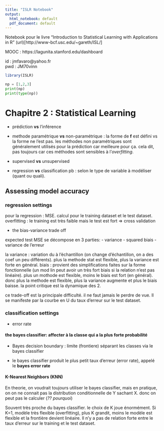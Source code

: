 ```yaml
---
title: "ISLR Notebook"
output:
  html_notebook: default
  pdf_document: default
---
```


Notebook pour le livre "Introduction to Statistical Learning with Applications in R" 
(url)[http://www-bcf.usc.edu/~gareth/ISL/]

MOOC : https://lagunita.stanford.edu/dashboard

id : jmfavaro@yahoo.fr  
pwd : JM70vinn




```r
library(ISLR)
```
```python
np = [1,2,3]
print(np)
print(type(np))
```

# Chapitre 2 : Statistical Learning

- prédiction **vs** l'inférence

- methode paramétrique **vs** non-paramétrique : la forme de **f** est défini vs la forme ne l'est pas.
les méthodes non paramétriques sont généralement utilisés pour la prédiction car meilleure pour ça. cela dit, pas toujours car ces méthodes sont sensibles à l'*overfitting*.

- supervised **vs** unsupervised 

- regression **vs** classification pb : selon le type de variable à modéliser (quant ou quali). 

## Assessing model accuracy

### regression settings

pour la regression : MSE. calcul pour le training dataset et le test dataset.
overfitting : le training est très faible mais le test est fort
=> cross validation

- the bias-variance trade off

expected test MSE se décompose en 3 parties:
    - variance
    - squared biais
    - variance de l'erreur
    
la variance : variation du à l'échantillon (on change d'échantillon, on a des coef un peu différents). plus la methode stat est flexible, plus la variance est forte en général.
biais : provient des simplifications faites sur la forme fonctionnelle (un mod lin peut avoir un très fort biais si la relation n'est pas linéaire). plus un mothode est flexible, moins le biais est fort (en général).
donc plus la methode est flexible, plus la variance augmente et plus le biais baisse. la point critique est la dynamique des 2.

ce trade-off est la principale difficulté. il ne faut jamais le perdre de vue. Il se manifeste par la courbe en U du taux d'erreur sur le test dataset.




### classification settings

- error rate

#### the bayes classifier:  affecter à la classe qui a la plus forte probabilité

- Bayes decision boundary : limite (frontiere) séparant les classes via le bayes classifier

- le bayes classifier produit le plus petit taux d'erreur (error rate), appelé le **bayes error rate**

#### K-Nearest Neighbors (KNN)

En theorie, on voudrait toujours utiliser le bayes classifier, mais en pratique, on on ne connait pas la distribution conditionnelle de Y sachant X. donc on peut pas le calculer (*?? pourquoi*)

Souvent très proche du bayes classifier. le choix de K joue énormément. Si K=1, modèle très flexible (overfitting), plus K grandit, moins le modèle est flexible et la frontière devient linéaire. Il n'y a pas de relation forte entre le taux d'erreur sur le training et le test dataset.
















